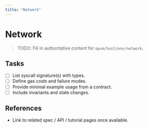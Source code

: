 ```yaml
---
title: "Network"
---
```


# Network

> TODO: Fill in authoritative content for `opvm/host/env/network`.

## Tasks
- [ ] List syscall signature(s) with types.
- [ ] Define gas costs and failure modes.
- [ ] Provide minimal example usage from a contract.
- [ ] Include invariants and state changes.

## References
- Link to related spec / API / tutorial pages once available.

